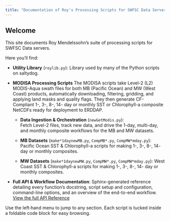 ```yaml
---
title: "Documentation of Roy's Processing Scripts for SWFSC Data Servers"
---
```


## Welcome

This site documents Roy Mendelssohn's suite of processing scripts for SWFSC Data servers. 

Here you'll find:

- **Utility Library** (`roylib.py`):
  Library used by many of the Python scripts on saltydog.

- **MODISA Processing Scripts**
  The MODISA scripts take Level-2 (L2) MODIS-Aqua swath files for both MB (Pacific Ocean) and MW (West Coast) products, automatically downloading, filtering, gridding, and applying land masks and quality flags. They then generate CF-Compliant 1-, 3-, 8-, 14- day or monthly SST or Chlorophyll-a composite NetCDFs ready for deployment to ERDDAP. 

  - **Data Ingestion & Orchestration** (`newGetModis.py`):  
    Fetch Level-2 files, track new data, and drive the 1-day, multi-day, and monthly composite workflows for the MB and MW datasets.

  - **MB Datasets** (`make*1daynewMB.py`, `CompMB*.py`, `CompMW*mday.py`):
    Pacific Ocean SST & Chlorophyll-a scripts for making 1-, 3-, 8-, 14- day or monthly composites.

  - **MW Datasets** (`make*1daynewMW.py`, `CompMW*.py`, `CompMW*mday.py`): 
    West Coast SST & Chlorophyll-a scripts for making 1-, 3-, 8-, 14- day or monthly composites.


 - **Full API & Workflow Documentation**: 
   Sphinx-generated reference detailing every function’s docstring, script setup and configuration, command-line options, and an overview of the end-to-end workflow. [View the full API Reference](sphinx-api-website/index.html)

Use the left‐hand menu to jump to any section. Each script is tucked inside a foldable code block for easy browsing.
